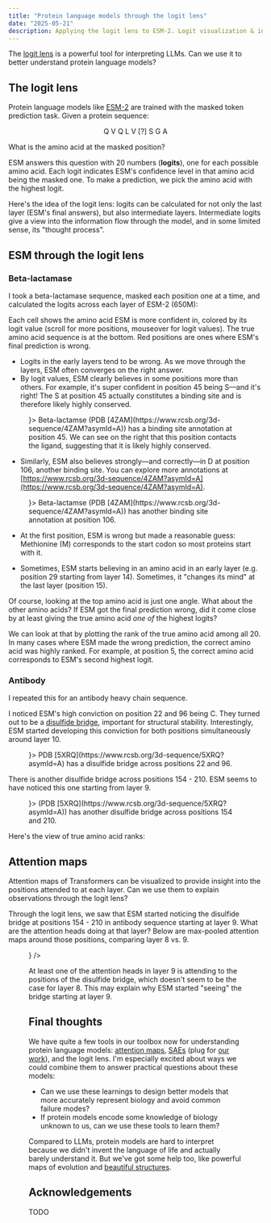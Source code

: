 ```yaml
---
title: "Protein language models through the logit lens"
date: "2025-05-21"
description: Applying the logit lens to ESM-2. Logit visualization & interpretation, attention analysis, looking inside the mind of a protein language model.
---
```



The [logit lens](https://www.lesswrong.com/posts/AcKRB8wDpdaN6v6ru/interpreting-gpt-the-logit-lens) is a powerful tool for interpreting LLMs. Can we use it to better understand protein language models?

## The logit lens

Protein language models like [ESM-2](https://github.com/facebookresearch/esm) are trained with the masked token prediction task. Given a protein sequence:

$$
\text{Q V Q L V [?] S G A}
$$

What is the amino acid at the masked position?

ESM answers this question with 20 numbers (**logits**), one for each possible amino acid. Each logit indicates ESM's confidence level in that amino acid being the masked one. To make a prediction, we pick the amino acid with the highest logit.

Here's the idea of the logit lens: logits can be calculated for not only the last layer (ESM's final answers), but also intermediate layers. Intermediate logits give a view into the information flow through the model, and in some limited sense, its "thought process".

## ESM through the logit lens

### Beta-lactamase

I took a beta-lactamase sequence, masked each position one at a time, and calculated the logits across each layer of ESM-2 (650M):

<TopTokensHeatmap
  title="Beta-lactamase (PDB 4ZAM) top tokens by logit"
  sequence="SPQPLEQIKLSESQLSGRVGMIEMDLASGRTLTAWRADERFPMMSTFKVVLCGAVLARVDAGDEQLERKIHYRQQDLVDYSPVSEKHLADGMTVGELCAAAITMSDNSAANLLLATVGGPAGLTAFLRQIGDNVTRLDRWETELNEALPGDARDTTTPASMAATLRKLLTSQRLSARSQRQLLQWMVDDRVAGPLIRSVLPAGWFIADKTGAGERGARGIVALLGPNNKAERIVVIYLRDTPASMAERNQQIAGIGAALIEHWQR"
  tokensPath="/data/logit-lens/beta_lactamase_top_tokens.csv"
  logitsPath="/data/logit-lens/beta_lactamase_top_logits.csv"
  maxLogit="12.35"
/>

Each cell shows the amino acid ESM is more confident in, colored by its logit value (scroll for more positions, mouseover for logit values). The true amino acid sequence is at the bottom. Red positions are ones where ESM's final prediction is wrong.

- Logits in the early layers tend to be wrong. As we move through the layers, ESM often converges on the right answer.
- By logit values, ESM clearly believes in some positions more than others. For example, it's super confident in position 45 being S––and it's right! The S at position 45 actually constitutes a binding site and is therefore likely highly conserved.

<Figure content={<Image path={require("./images/beta-lactamase-45.png")} />}>
  Beta-lactamse (PDB [4ZAM](https://www.rcsb.org/3d-sequence/4ZAM?asymId=A)) has
  a binding site annotation at position 45. We can see on the right that this
  position contacts the ligand, suggesting that it is likely highly conserved.
</Figure>

- Similarly, ESM also believes strongly––and correctly––in D at position 106, another binding site. You can explore more annotations at [https://www.rcsb.org/3d-sequence/4ZAM?asymId=A](https://www.rcsb.org/3d-sequence/4ZAM?asymId=A).

<Figure content={<Image path={require("./images/beta-lactamase-106.png")} />}>
  Beta-lactamse (PDB [4ZAM](https://www.rcsb.org/3d-sequence/4ZAM?asymId=A)) has
  another binding site annotation at position 106.
</Figure>

- At the first position, ESM is wrong but made a reasonable guess: Methionine (M) corresponds to the start codon so most proteins start with it.

- Sometimes, ESM starts believing in an amino acid in an early layer (e.g. position 29 starting from layer 14). Sometimes, it "changes its mind" at the last layer (position 15).

Of course, looking at the top amino acid is just one angle. What about the other amino acids? If ESM got the final prediction wrong, did it come close by at least giving the true amino acid _one of_ the highest logits?

<TrueTokensRanksHeatmap
  title="Beta-lactamase (PDB 4ZAM) true token ranks"
  sequence="SPQPLEQIKLSESQLSGRVGMIEMDLASGRTLTAWRADERFPMMSTFKVVLCGAVLARVDAGDEQLERKIHYRQQDLVDYSPVSEKHLADGMTVGELCAAAITMSDNSAANLLLATVGGPAGLTAFLRQIGDNVTRLDRWETELNEALPGDARDTTTPASMAATLRKLLTSQRLSARSQRQLLQWMVDDRVAGPLIRSVLPAGWFIADKTGAGERGARGIVALLGPNNKAERIVVIYLRDTPASMAERNQQIAGIGAALIEHWQR"
  ranksPath="/data/logit-lens/beta_lactamase_true_token_ranks.csv"
/>

We can look at that by plotting the rank of the true amino acid among all 20. In many cases where ESM made the wrong prediction, the correct amino acid was highly ranked. For example, at position 5, the correct amino acid corresponds to ESM's second highest logit.

### Antibody

I repeated this for an antibody heavy chain sequence.

<TopTokensHeatmap
  title="Antibody heavy chain (PDB 5XRQ) top tokens by logit"
  sequence="QVQLVQSGAEVKKPGSSVRVSCKASGDTFSSYSITWVRQAPGHGLQWMGGIFPIFGSTNYAQKFDDRLTITTDDSSRTVYMELTSLRLEDTAVYYCARGASKVEPAAPAYSDAFDMWGQGTLVTVSSASTKGPSVFPLAPSSKSTSGGTAALGCLVKDYFPEPVTVSWNSGALTSGVHTFPAVLQSSGLYSLSSVVTVPSSSLGTQTYICNVNHKPSNTKVDKRVEPKSCHHHHHH"
  tokensPath="/data/logit-lens/ab_heavy_chain_top_tokens.csv"
  logitsPath="/data/logit-lens/ab_heavy_chain_top_logits.csv"
  maxLogit="12"
/>

I noticed ESM's high conviction on position 22 and 96 being C. They turned out to be a [disulfide bridge](https://www.creative-proteomics.com/resource/disulfide-bridges-proteins-formation-function-analysis.htm), important for structural stability. Interestingly, ESM started developing this conviction for both positions simultaneously around layer 10.

<Figure content={<Image path={require("./images/antibody-bridge-1.png")} />}>
  PDB [5XRQ](https://www.rcsb.org/3d-sequence/5XRQ?asymId=A) has a disulfide
  bridge across positions 22 and 96.
</Figure>

There is another disulfide bridge across positions 154 - 210. ESM seems to have noticed this one starting from layer 9.

<Figure content={<Image path={require("./images/antibody-bridge-2.png")} />}>
  (PDB [5XRQ](https://www.rcsb.org/3d-sequence/5XRQ?asymId=A)) has another
  disulfide bridge across positions 154 and 210.
</Figure>

Here's the view of true amino acid ranks:

<TrueTokensRanksHeatmap
  title="Antibody heavy chain (PDB 5XRQ) true token ranks"
  sequence="QVQLVQSGAEVKKPGSSVRVSCKASGDTFSSYSITWVRQAPGHGLQWMGGIFPIFGSTNYAQKFDDRLTITTDDSSRTVYMELTSLRLEDTAVYYCARGASKVEPAAPAYSDAFDMWGQGTLVTVSSASTKGPSVFPLAPSSKSTSGGTAALGCLVKDYFPEPVTVSWNSGALTSGVHTFPAVLQSSGLYSLSSVVTVPSSSLGTQTYICNVNHKPSNTKVDKRVEPKSCHHHHHH"
  ranksPath="/data/logit-lens/ab_heavy_chain_true_token_ranks.csv"
/>

## Attention maps

Attention maps of Transformers can be visualized to provide insight into the positions attended to at each layer. Can we use them to explain observations through the logit lens?

Through the logit lens, we saw that ESM started noticing the disulfide bridge at positions 154 - 210 in antibody sequence starting at layer 9. What are the attention heads doing at that layer? Below are max-pooled attention maps around those positions, comparing layer 8 vs. 9.

<Figure
  content={<Image path={require("./images/bridge-attention-maps.png")} />}
/>

At least one of the attention heads in layer 9 is attending to the positions of the disulfide bridge, which doesn't seem to be the case for layer 8. This may explain why ESM started "seeing" the bridge starting at layer 9.

## Final thoughts

We have quite a few tools in our toolbox now for understanding protein language models: [attention maps](https://arxiv.org/abs/2006.15222), [SAEs](https://www.biorxiv.org/content/10.1101/2024.11.14.623630v1) (plug for [our work](https://www.biorxiv.org/content/10.1101/2025.02.06.636901v1)), and the logit lens. I'm especially excited about ways we could combine them to answer practical questions about these models:

- Can we use these learnings to design better models that more accurately represent biology and avoid common failure modes?
- If protein models encode some knowledge of biology unknown to us, can we use these tools to learn them?

Compared to LLMs, protein models are hard to interpret because we didn't invent the language of life and actually barely understand it. But we've got some help too, like <Link to="/protein-evolution">powerful maps of evolution</Link> and [beautiful structures](https://interprot.com/#/sae-viz/SAE4096-L24/4000).

## Acknowledgements

TODO
